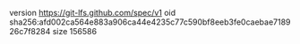 version https://git-lfs.github.com/spec/v1
oid sha256:afd002ca564e883a906ca44e4235c77c590bf8eeb3fe0caebae718926c7f8284
size 156586
